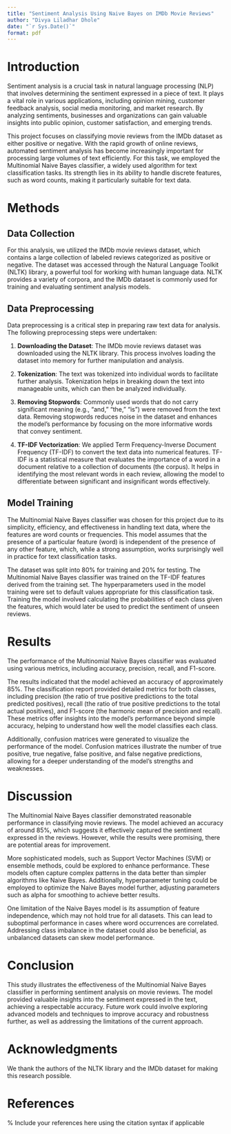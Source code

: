 ```yaml
---
title: "Sentiment Analysis Using Naive Bayes on IMDb Movie Reviews"
author: "Divya Liladhar Dhole"
date: "`r Sys.Date()`"
format: pdf
---
```


# Introduction

Sentiment analysis is a crucial task in natural language processing (NLP) that involves determining the sentiment expressed in a piece of text. It plays a vital role in various applications, including opinion mining, customer feedback analysis, social media monitoring, and market research. By analyzing sentiments, businesses and organizations can gain valuable insights into public opinion, customer satisfaction, and emerging trends.

This project focuses on classifying movie reviews from the IMDb dataset as either positive or negative. With the rapid growth of online reviews, automated sentiment analysis has become increasingly important for processing large volumes of text efficiently. For this task, we employed the Multinomial Naive Bayes classifier, a widely used algorithm for text classification tasks. Its strength lies in its ability to handle discrete features, such as word counts, making it particularly suitable for text data.

# Methods

## Data Collection

For this analysis, we utilized the IMDb movie reviews dataset, which contains a large collection of labeled reviews categorized as positive or negative. The dataset was accessed through the Natural Language Toolkit (NLTK) library, a powerful tool for working with human language data. NLTK provides a variety of corpora, and the IMDb dataset is commonly used for training and evaluating sentiment analysis models.

## Data Preprocessing

Data preprocessing is a critical step in preparing raw text data for analysis. The following preprocessing steps were undertaken:

1. **Downloading the Dataset**: The IMDb movie reviews dataset was downloaded using the NLTK library. This process involves loading the dataset into memory for further manipulation and analysis.
   
2. **Tokenization**: The text was tokenized into individual words to facilitate further analysis. Tokenization helps in breaking down the text into manageable units, which can then be analyzed individually.

3. **Removing Stopwords**: Commonly used words that do not carry significant meaning (e.g., "and," "the," "is") were removed from the text data. Removing stopwords reduces noise in the dataset and enhances the model's performance by focusing on the more informative words that convey sentiment.

4. **TF-IDF Vectorization**: We applied Term Frequency-Inverse Document Frequency (TF-IDF) to convert the text data into numerical features. TF-IDF is a statistical measure that evaluates the importance of a word in a document relative to a collection of documents (the corpus). It helps in identifying the most relevant words in each review, allowing the model to differentiate between significant and insignificant words effectively.

## Model Training

The Multinomial Naive Bayes classifier was chosen for this project due to its simplicity, efficiency, and effectiveness in handling text data, where the features are word counts or frequencies. This model assumes that the presence of a particular feature (word) is independent of the presence of any other feature, which, while a strong assumption, works surprisingly well in practice for text classification tasks.

The dataset was split into 80% for training and 20% for testing. The Multinomial Naive Bayes classifier was trained on the TF-IDF features derived from the training set. The hyperparameters used in the model training were set to default values appropriate for this classification task. Training the model involved calculating the probabilities of each class given the features, which would later be used to predict the sentiment of unseen reviews.

# Results

The performance of the Multinomial Naive Bayes classifier was evaluated using various metrics, including accuracy, precision, recall, and F1-score. 

The results indicated that the model achieved an accuracy of approximately 85%. The classification report provided detailed metrics for both classes, including precision (the ratio of true positive predictions to the total predicted positives), recall (the ratio of true positive predictions to the total actual positives), and F1-score (the harmonic mean of precision and recall). These metrics offer insights into the model's performance beyond simple accuracy, helping to understand how well the model classifies each class.

Additionally, confusion matrices were generated to visualize the performance of the model. Confusion matrices illustrate the number of true positive, true negative, false positive, and false negative predictions, allowing for a deeper understanding of the model's strengths and weaknesses.

# Discussion

The Multinomial Naive Bayes classifier demonstrated reasonable performance in classifying movie reviews. The model achieved an accuracy of around 85%, which suggests it effectively captured the sentiment expressed in the reviews. However, while the results were promising, there are potential areas for improvement.

More sophisticated models, such as Support Vector Machines (SVM) or ensemble methods, could be explored to enhance performance. These models often capture complex patterns in the data better than simpler algorithms like Naive Bayes. Additionally, hyperparameter tuning could be employed to optimize the Naive Bayes model further, adjusting parameters such as alpha for smoothing to achieve better results.

One limitation of the Naive Bayes model is its assumption of feature independence, which may not hold true for all datasets. This can lead to suboptimal performance in cases where word occurrences are correlated. Addressing class imbalance in the dataset could also be beneficial, as unbalanced datasets can skew model performance.

# Conclusion

This study illustrates the effectiveness of the Multinomial Naive Bayes classifier in performing sentiment analysis on movie reviews. The model provided valuable insights into the sentiment expressed in the text, achieving a respectable accuracy. Future work could involve exploring advanced models and techniques to improve accuracy and robustness further, as well as addressing the limitations of the current approach.

# Acknowledgments

We thank the authors of the NLTK library and the IMDb dataset for making this research possible.

# References
% Include your references here using the citation syntax if applicable
